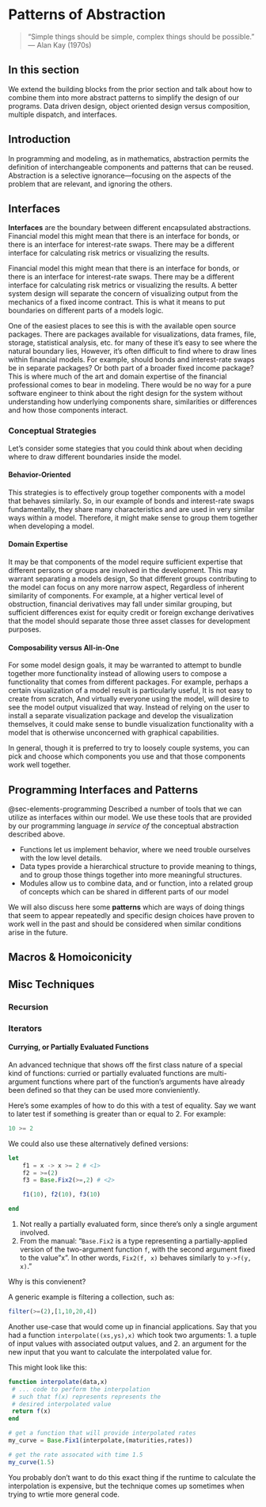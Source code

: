 # Patterns of Abstraction {#sec-patterns-abstractions}

> "Simple things should be simple, complex things should be possible." — Alan Kay (1970s)

## In this section

We extend the building blocks from the prior section and talk about how to combine them into more abstract patterns to simplify the design of our programs. Data driven design, object oriented design versus composition, multiple dispatch, and interfaces.

## Introduction

In programming and modeling, as in mathematics, abstraction permits the definition of interchangeable components and patterns that can be reused. Abstraction is a selective ignorance—focusing on the aspects of the problem that are relevant, and ignoring the others. 

## Interfaces

**Interfaces** are the boundary between different encapsulated abstractions. Financial model this might mean that there is an interface for bonds, or there is an interface for interest-rate swaps. There may be a different interface for calculating risk metrics or visualizing the results.

Financial model this might mean that there is an interface for bonds, or there is an interface for interest-rate swaps. There may be a different interface for calculating risk metrics or visualizing the results. A better system design will separate the concern of visualizing output from the mechanics of a fixed income contract. This is what it means to put boundaries on different parts of a models logic.

One of the easiest places to see this is with the available open source packages. There are packages available for visualizations, data frames, file, storage, statistical analysis, etc. for many of these it's easy to see where the natural boundary lies, However, it's often difficult to find where to draw lines within financial models. For example, should bonds and interest-rate swaps be in separate packages? Or both part of a broader fixed income package? This is where much of the art and domain expertise of the financial professional comes to bear in modeling. There would be no way for a pure software engineer to think about the right design for the system without understanding how underlying components share, similarities or differences and how those components interact.

### Conceptual Strategies

Let's consider some stategies that you could think about when deciding where to draw different boundaries inside the model.

#### Behavior-Oriented

This strategies is to effectively group together components with a model that behaves similarly. So, in our example of bonds and interest-rate swaps fundamentally, they share many characteristics and are used in very similar ways within a model. Therefore, it might make sense to group them together when developing a model.

#### Domain Expertise

It may be that components of the model require sufficient expertise that different persons or groups are involved in the development. This may warrant separating a models design, So that different groups contributing to the model can focus on any more narrow aspect, Regardless of inherent similarity of components. For example, at a higher vertical level of obstruction, financial derivatives may fall under similar grouping, but sufficient differences exist for equity credit or foreign exchange derivatives that the model should separate those three asset classes for development purposes.

#### Composability versus All-in-One

For some model design goals, it may be warranted to attempt to bundle together more functionality instead of allowing users to compose a functionality that comes from different packages. For example, perhaps a certain visualization of a model result is particularly useful, It is not easy to create from scratch, And virtually everyone using the model, will desire to see the model output visualized that way. Instead of relying on the user to install a separate visualization package and develop the visualization themselves, it could make sense to bundle visualization functionality with a model that is otherwise unconcerned with graphical capabilities.

In general, though it is preferred to try to loosely couple systems, you can pick and choose which components you use and that those components work well together.

## Programming Interfaces and Patterns

@sec-elements-programming Described a number of tools that we can utilize as interfaces within our model. We use these tools that are provided by our programming language *in service of* the conceptual abstraction described above.

-   Functions let us implement behavior, where we need trouble ourselves with the low level details.
-   Data types provide a hierarchical structure to provide meaning to things, and to group those things together into more meaningful structures.
-   Modules allow us to combine data, and or function, into a related group of concepts which can be shared in different parts of our model

We will also discuss here some **patterns** which are ways of doing things that seem to appear repeatedly and specific design choices have proven to work well in the past and should be considered when similar conditions arise in the future.


## Macros & Homoiconicity

## Misc Techniques

### Recursion

### Iterators

#### Currying, or Partially Evaluated Functions

An advanced technique that shows off the first class nature of a special kind of functions: curried or partially evaluated functions are multi-argument functions where part of the function's arguments have already been defined so that they can be used more convieniently. 

Here's some examples of how to do this with a test of equality. Say we want to later test if something is greater than or equal to 2. For example:

```julia
10 >= 2
```

We could also use these alternatively defined versions:

```julia
let
    f1 = x -> x >= 2 # <1>
    f2 = >=(2)
    f3 = Base.Fix2(>=,2) # <2>

    f1(10), f2(10), f3(10)

end
```
1. Not really a partially evaluated form, since there's only a single argument involved.
2. From the manual: "`Base.Fix2` is a type representing a partially-applied version of the two-argument function `f`, with the second argument fixed to the value "x". In other words, `Fix2(f, x)` behaves similarly to `y->f(y, x)`."


Why is this convienent?

A generic example is filtering a collection, such as: 

```julia
filter(>=(2),[1,10,20,4])
```

Another use-case that would come up in financial applications. Say that you had a function `interpolate((xs,ys),x)` which took two arguments: 
1. a tuple of input values with associated output values, and
2. an argument for the new input that you want to calculate the interpolated value for.

This might look like this:

```julia
function interpolate(data,x)
 # ... code to perform the interpolation 
 # such that f(x) represents represents the 
 # desired interpolated value
 return f(x)
end

# get a function that will provide interpolated rates
my_curve = Base.Fix1(interpolate,(maturities,rates))

# get the rate assocated with time 1.5
my_curve(1.5) 
```

You probably don't want to do this exact thing if the runtime to calculate the interpolation is expensive, but the technique comes up sometimes when trying to wrtie more general code.